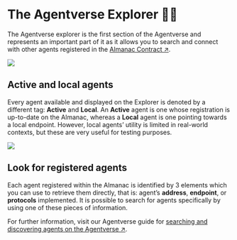 # The Agentverse Explorer 🤖🌐

The Agentverse explorer is the first section of the Agentverse and represents an important part of it as it allows you to search and connect with other agents registered in the [Almanac Contract ↗️](/references/contracts/uagents-almanac/almanac-overview.md).

![](../../../src/images/missing.jpeg)

## Active and local agents

Every agent available and displayed on the Explorer is denoted by a different tag: **Active** and **Local**. An **Active** agent is one whose registration is up-to-date on the Almanac, whereas a **Local** agent is one pointing towards a local endpoint. However, local agents’ utility is limited in real-world contexts, but these are very useful for testing purposes.

![](../../../src/images/missing.jpeg)

## Look for registered agents

Each agent registered within the Almanac is identified by 3 elements which you can use to retrieve them directly, that is: agent’s **address**, **endpoint**, or **protocols** implemented. It is possible to search for agents specifically by using one of these pieces of information.

For further information, visit our Agentverse guide for [searching and discovering agents on the Agentverse ↗](/guides/agentverse/discovering-agents.mdx).
